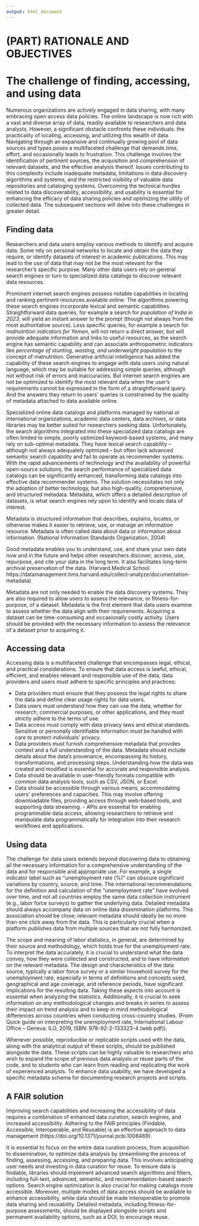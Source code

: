 ```yaml
---
output: html_document
---
```


# (PART) RATIONALE AND OBJECTIVES  {-}

# The challenge of finding, accessing, and using data {#chapter01}


Numerous organizations are actively engaged in data sharing, with many embracing open access data policies. The online landscape is now rich with a vast and diverse array of data, readily available to researchers and data analysts. However, a significant obstacle confronts these individuals: the practicality of locating, accessing, and utilizing this wealth of data. Navigating through an expansive and continually growing pool of data sources and types poses a multifaceted challenge that demands time, effort, and occasionally leads to frustration. This challenge involves the identification of pertinent sources, the acquisition and comprehension of relevant datasets, and the effective analysis thereof. Issues contributing to this complexity include inadequate metadata, limitations in data discovery algorithms and systems, and the restricted visibility of valuable data repositories and cataloging systems. Overcoming the technical hurdles related to data discoverability, accessibility, and usability is essential for enhancing the efficacy of data sharing policies and optimizing the utility of collected data. The subsequent sections will delve into these challenges in greater detail.

## Finding data

Researchers and data users employ various methods to identify and acquire data. Some rely on personal networks to locate and obtain the data they require, or identify datasets of interest in academic publications. This may lead to the use of data that may not be the most relevant for the researcher's specific purpose. Many other data users rely on general search engines or turn to specialized data catalogs to discover relevant data resources.

Prominent internet search engines possess notable capabilities in locating and ranking pertinent resources available online. The algorithms powering these search engines incorporate lexical and semantic capabilities. Straightforward data queries, for example a search for *population of India in 2023*, will yield an instant answer to the prompt (though not always from the most authoritative source). Less specific queries, for example a search for *malnutrition indicators for Yemen*, will not return a direct answer, but will provide adequate information and links to useful resources, as the search engine has  semantic capability and can associate anthropometric indicators like *percentage of stunting, wasting, and underweight population* to the concept of malnutrition. Generative artificial intelligence has added the capability of these search engines to engage with data users using natural language, which may be suitable for addressing simple queries, although not without risk of errors and inaccuracies. But internet search engines are not be optimized to identify the most relevant data when the user's requirements cannot be expressed in the form of a straightforward query. And the answers they return to users' queries is constrained by the quality of metadata attached to data available online. 

Specialized online data catalogs and platforms managed by national or international organizations, academic data centers, data archives, or data libraries may be better suited for researchers seeking data. Unfortunately, the search algorithms integrated into these specialized data catalogs are often limited to simple, poorly optimized keyword-based systems, and many rely on sub-optimal metadata. They have lexical search capability -- although not always adequately optmized -- but often lack advanced semantic search capability and fail to operate as recommender systems. With the rapid advancements of technology and the availability of powerful open-source solutions, the search performance of specialized data catalogs can be significantly enhanced, transforming data  catalogs into effective data recommender systems. The solution necessitates not only the adoption of better technology, but also high-quality, comprehensive, and structured metadata. Metadata, which offers a detailed description of datasets, is what search engines rely upon to identify and locate data of interest. 

:::quote
Metadata is structured information that describes, explains, locates, or otherwise makes it easier to retrieve, use, or manage an information resource. Metadata is often called data about data or information about information. (National Information Standards Organization, 2004)

Good metadata enables you to understand, use, and share your own data now and in the future and helps other researchers discover, access, use, repurpose, and cite your data in the long term. It also facilitates long-term archival preservation of the data. (Harvard Medical School. https://datamanagement.hms.harvard.edu/collect-analyze/documentation-metadata)
:::

Metadata are not only needed to enable the data discovery systems. They are also required to allow users to assess the relevance, or fitness-for-purpose, of a dataset. Metadata is the first element that data users examine to assess whether the data align with their requirements. Acquiring a dataset can be time-consuming and occasionally costly activity. Users should be provided with the necessary information to assess the relevance of a dataset prior to acquiring it. 


## Accessing data

Accessing data is a multifaceted challenge that encompasses legal, ethical, and practical considerations. To ensure that data access is lawful, ethical, efficient, and enables relevant and responsible use of the data, data providers and users must adhere to specific principles and practices:

- Data providers must ensure that they possess the legal rights to share the data and define clear usage rights for data users. 
- Data users must understand how they can use the data, whether for research, commercial purposes, or other applications, and they must strictly adhere to the terms of use.
- Data access must comply with data privacy laws and ethical standards. Sensitive or personally identifiable information must be handled with care to protect individuals' privacy.
- Data providers must furnish comprehensive metadata that provides context and a full understanding of the data. Metadata should include details about the data's provenance, encompassing its history, transformations, and processing steps. Understanding how the data was created and modified is essential for accurate and responsible analysis.
- Data should be available in user-friendly formats compatible with common data analysis tools, such as CSV, JSON, or Excel.
- Data should be accessible through various means, accommodating users' preferences and capacities. This may involve offering downloadable files, providing access through web-based tools, and supporting data streaming. - APIs are essential for enabling programmable data access, allowing researchers to retrieve and manipulate data programmatically for integration into their research workflows and applications.


## Using data

The challenge for data users extends beyond discovering data to obtaining all the necessary information for a comprehensive understanding of the data and for responsible and appropriate use. For example, a single indicator label such as "unemployment rate (%)" can obscure significant variations by country, source, and time. The international recommendations for the definition and calculation of the "unemployment rate" have evolved over time, and not all countries employ the same data collection instrument (e.g., labor force surveys) to gather the underlying data. Detailed metadata should always accompany data on online data dissemination platforms. This association should be close; relevant metadata should ideally be no more than one click away from the data. This is particularly crucial when a platform publishes data from multiple sources that are not fully harmonized.

:::quote
The scope and meaning of labor statistics, in general, are determined by their source and methodology, which holds true for the unemployment rate. To interpret the data accurately, it is crucial to understand what the data convey, how they were collected and constructed, and to have information on the relevant metadata. The design and characteristics of the data source, typically a labor force survey or a similar household survey for the unemployment rate, especially in terms of definitions and concepts used, geographical and age coverage, and reference periods, have significant implications for the resulting data. Taking these aspects into account is essential when analyzing the statistics. Additionally, it is crucial to seek information on any methodological changes and breaks in series to assess their impact on trend analysis and to keep in mind methodological differences across countries when conducting cross-country studies. (From Quick guide on interpreting the unemployment rate, International Labour Office – Geneva: ILO, 2019, ISBN: 978-92-2-133323-4 (web pdf)).
:::

Whenever possible, reproducible or replicable scripts used with the data, along with the analytical output of these scripts, should be published alongside the data. These scripts can be highly valuable to researchers who wish to expand the scope of previous data analysis or reuse parts of the code, and to students who can learn from reading and replicating the work of experienced analysts. To enhance data usability, we have developed a specific metadata schema for documenting research projects and scripts.

## A FAIR solution

Improving search capabilities and increasing the accessibility of data requires a combination of enhanced data curation, search engines, and increased accessibility. Adhering to the FAIR principles (Findable, Accessible, Interoperable, and Reusable) is an effective approach to data management (https://doi.org/10.1371/journal.pcbi.1008469).

It is essential to focus on the entire data curation process, from acquisition to dissemination, to optimize data analysis by streamlining the process of finding, assessing, accessing, and preparing data. This involves anticipating user needs and investing in data curation for reuse. To ensure data is findable, libraries should implement advanced search algorithms and filters, including full-text, advanced, semantic, and recommendation-based search options. Search engine optimization is also crucial for making catalogs more accessible. Moreover, multiple modes of data access should be available to enhance accessibility, while data should be made interoperable to promote data sharing and reusability. Detailed metadata, including fitness-for-purpose assessments, should be displayed alongside scripts and permanent availability options, such as a DOI, to encourage reuse.
